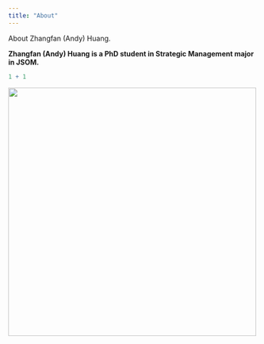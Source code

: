 ```yaml
---
title: "About"
---
```


About Zhangfan (Andy) Huang.

**Zhangfan (Andy) Huang is a PhD student in Strategic Management major in JSOM.**

```r
1 + 1
```

![](images/Screenshot%202024-08-30%20at%202.12.20%20PM-01.png){width="500" height="500"}
